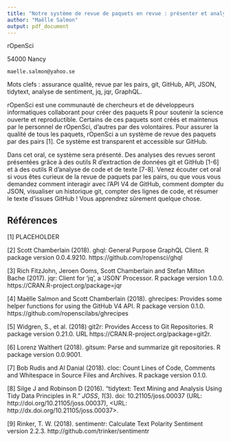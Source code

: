 ```yaml
---
title: "Notre système de revue de paquets en revue : présenter et analyser rOpenSci onboarding"
author: "Maëlle Salmon"
output: pdf_document
---
```


rOpenSci

54000 Nancy

```maelle.salmon@yahoo.se```


Mots clefs : assurance qualité, revue par les pairs, git, GitHub, API, JSON, tidytext, analyse de sentiment, jq, jqr, GraphQL.

rOpenSci est une communauté de chercheurs et de développeurs informatiques collaborant pour créer des paquets R pour soutenir la science ouverte et reproductible. Certains de ces paquets sont créés et maintenus par le personnel de rOpenSci, d'autres par des volontaires. Pour assurer la qualité de tous les paquets, rOpenSci a un système de revue des paquets par des pairs [1]. Ce système est transparent et accessible sur GitHub.

Dans cet oral, ce système sera présenté. Des analyses des revues seront présentées grâce à des outils R d'extraction de données git et GitHub [1-6] et à des outils R d'analyse de code et de texte [7-8]. Venez écouter cet oral si vous êtes curieux de la revue de paquets par les pairs, ou que vous vous demandez comment interagir avec l'API V4 de GitHub, comment dompter du JSON, visualiser un historique git, compter des lignes de code, et résumer le texte d'issues GitHub ! Vous apprendrez sûrement quelque chose.

## Références

[1] PLACEHOLDER

[2] Scott Chamberlain (2018). ghql: General Purpose GraphQL Client. R package
  version 0.0.4.9210. https://github.com/ropensci/ghql

[3] Rich FitzJohn, Jeroen Ooms, Scott Chamberlain and Stefan Milton Bache
  (2017). jqr: Client for 'jq', a 'JSON' Processor. R package version
  1.0.0. https://CRAN.R-project.org/package=jqr
  
[4] Maëlle Salmon and Scott Chamberlain (2018). ghrecipes: Provides some helper
  functions for using the GitHub V4 API. R package version 0.1.0. https://github.com/ropenscilabs/ghrecipes
  
[5] Widgren, S., et al. (2018) git2r: Provides Access to Git Repositories. R
  package version 0.21.0. URL https://CRAN.R-project.org/package=git2r.
  
[6] Lorenz Walthert (2018). gitsum: Parse and summarize git repositories. R
  package version 0.0.9001.
  
[7] Bob Rudis and Al Danial (2018). cloc: Count Lines of Code, Comments and
  Whitespace in Source Files and Archives. R package version 0.1.0.

[8] Silge J and Robinson D (2016). “tidytext: Text Mining and Analysis Using
Tidy Data Principles in R.” _JOSS_, *1*(3). doi: 10.21105/joss.00037 (URL:
http://doi.org/10.21105/joss.00037), <URL:
http://dx.doi.org/10.21105/joss.00037>.

[9] Rinker, T. W. (2018). sentimentr: Calculate Text Polarity Sentiment
  version 2.2.3. http://github.com/trinker/sentimentr
  

